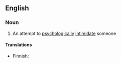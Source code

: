 ==English==

===Noun===
{{en-noun|head=[[head]] [[game]]}}

# {{context|informal|lang=en}} An attempt to [[psychologically]] [[intimidate]] someone

====Translations====
{{trans-top|psychological intimidation}}
* Finnish: {{t+|fi|henkinen}} {{t|fi|painostus}}
{{trans-mid}}
{{trans-bottom}}